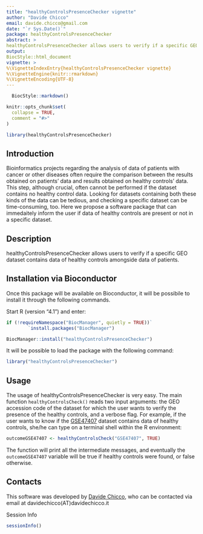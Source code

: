 ```yaml
---
title: "healthyControlsPresenceChecker vignette"
author: "Davide Chicco"
email: davide.chicco@gmail.com
date: "`r Sys.Date()`"
package: healthyControlsPresenceChecker
abstract: >
healthyControlsPresenceChecker allows users to verify if a specific GEO dataset contains data of healthy controls amongside data of patients. 
output: 
BiocStyle::html_document
vignette: >
%\VignetteIndexEntry{healthyControlsPresenceChecker vignette}
%\VignetteEngine{knitr::rmarkdown}
%\VignetteEncoding{UTF-8}  
---
```


```r
  BiocStyle::markdown()
```

```r
knitr::opts_chunk$set(
  collapse = TRUE,
  comment = "#>"
)
```

```r
library(healthyControlsPresenceChecker)
```


## Introduction

Bioinformatics projects regarding the analysis of data of patients with cancer or other diseases often require the comparison between the results obtained on patients' data and results obtained on healthy controls' data. This step, although crucial, often cannot be performed if the dataset contains no healthy control data.
Looking for datasets containing both these kinds of the data can be tedious, and checking a specific dataset can be time-consuming, too.
Here we propose a software package that can immedaitely inform the user if data of healthy controls are present or not in a specific dataset.

## Description

healthyControlsPresenceChecker allows users to verify if a specific GEO dataset contains data of healthy controls amongside data of patients. 
 
 <!-- ## Installation via GitHub

At the current status, the easyiest way to install the package is through a clone from GitHub:

```{bash
git clone https://github.com/davidechicco/healthyControlsPresenceChecker.git
```

The following R packages need to be installed beforehand:

    stats
    utils
    xml2
    GEOquery
    geneExpressionFromGEO
    magrittr
    
The package can then be loaded with the following commands:

`cd healthyControlsPresenceChecker`
`R`
`source("./R/healthyControPresenceChecker.r")` -->


## Installation via Bioconductor

Once this package will be available on Bioconductor, it will be possibile to install it through the following commands.

Start R (version "4.1") and enter:

```r
if (!requireNamespace("BiocManager", quietly = TRUE))`
        `install.packages("BiocManager")

BiocManager::install("healthyControlsPresenceChecker")
```

It will be possible to load the package with the following command:

```r
library("healthyControlsPresenceChecker")
```

## Usage

The usage of healthyControlsPresenceChecker is very easy. The main function `healthyControlsCheck()` reads two input arguments: the GEO accession code of the dataset for which the user wants to verify the presence of the healthy controls, and a verbose flag.
For example, if the user wants to know if the [GSE47407](https://www.ncbi.nlm.nih.gov/geo/query/acc.cgi?acc=GSE47407) dataset contains data of healthy controls, she/he can type on a terminal shell within the R environment:


```r
outcomeGSE47407 <- healthyControlsCheck("GSE47407", TRUE)
```

The function will print all the intermediate messages, and eventually the `outcomeGSE47407` variable will be true if healthy controls were found, or false otherwise.

## Contacts

This software was developed by [Davide Chicco](https://www.DavideChicco.it), who can be contacted via email at davidechicco(AT)davidechicco.it

 Session Info

```r
sessionInfo()
```
